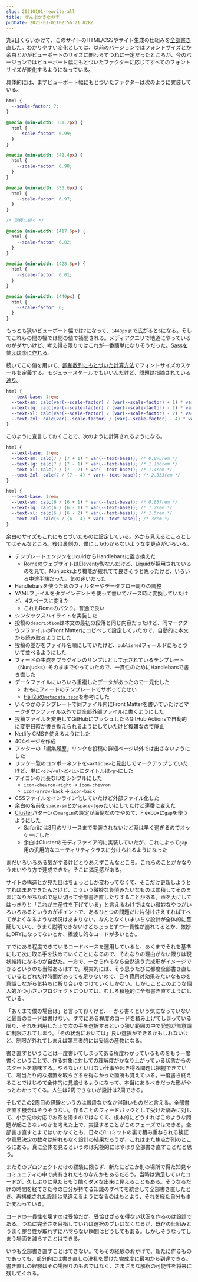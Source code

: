 ```yaml
---
slug: 20210101-rewrite-all
title: ぜんぶかきなおす
pubDate: 2021-01-01T02:56:21.828Z
---
```


丸2日くらいかけて、このサイトのHTML/CSSやサイト生成の仕組みを[全部書き直した](https://github.com/yuheiy/yuheiy.com-v5/commit/99b31c35ba936257fa5b14b61bb4a6356b427e6a)。わかりやすい変化としては、以前のバージョンではフォントサイズとか余白とかがビューポートのサイズに関わらずつねに一定だったところが、今のバージョンではビューポート幅にもとづいたファクターに応じてすべてのフォントサイズが変化するようになっている。

具体的には、まずビューポート幅にもとづいたファクターは次のように実装している。

```css
html {
  --scale-factor: 7;
}

@media (min-width: 331.2px) {
  html {
    --scale-factor: 6.99;
  }
}

@media (min-width: 342.4px) {
  html {
    --scale-factor: 6.98;
  }
}

@media (min-width: 353.6px) {
  html {
    --scale-factor: 6.97;
  }
}

/* 同様に続く */

@media (min-width: 1417.6px) {
  html {
    --scale-factor: 6.02;
  }
}

@media (min-width: 1428.8px) {
  html {
    --scale-factor: 6.01;
  }
}

@media (min-width: 1440px) {
  html {
    --scale-factor: 6;
  }
}
```

もっとも狭いビューポート幅では`7`になって、`1440px`まで広がると`6`になる。そしてこれらの間の幅では間の値で補間される。メディアクエリで地道にやっているのがダサいけど、考え得る限りではこれが一番簡単になりそうだった。[Sassを使えば楽に作れる](https://github.com/yuheiy/yuheiy.com-v5/blob/e836b14653874ebf1b1c866633cda0a19971122d/src/_styles/main.scss#L68-L87)。

続いてこの値を用いて、[調和数列にもとづいた計算方法](https://standard.shiftbrain.com/blog/harmonious-proportions-in-type-sizes)でフォントサイズのスケールを定義する。モジュラースケールでもいいんだけど、問題は[指摘されている通り](https://standard.shiftbrain.com/blog/music-math-typography)。

```css
html {
  --text-base: 1rem;
  --text-sm: calc(var(--scale-factor) / (var(--scale-factor) + 1) * var(--text-base));
  --text-lg: calc(var(--scale-factor) / (var(--scale-factor) - 1) * var(--text-base));
  --text-xl: calc(var(--scale-factor) / (var(--scale-factor) - 2) * var(--text-base));
  --text-2xl: calc(var(--scale-factor) / (var(--scale-factor) - 4) * var(--text-base));
}
```

このように宣言しておくことで、次のように計算されるようになる。

```css
html {
  --text-base: 1rem;
  --text-sm: calc(7 / (7 + 1) * var(--text-base)); /* 0.875rem */
  --text-lg: calc(7 / (7 - 1) * var(--text-base)); /* 1.166rem */
  --text-xl: calc(7 / (7 - 2) * var(--text-base)); /* 1.4rem */
  --text-2xl: calc(7 / (7 - 4) * var(--text-base)); /* 2.333rem */
}
```

```css
html {
  --text-base: 1rem;
  --text-sm: calc(6 / (6 + 1) * var(--text-base)); /* 0.857rem */
  --text-lg: calc(6 / (6 - 1) * var(--text-base)); /* 1.2rem */
  --text-xl: calc(6 / (6 - 2) * var(--text-base)); /* 1.5rem */
  --text-2xl: calc(6 / (6 - 4) * var(--text-base)); /* 3rem */
}
```

余白のサイズもこれにもとづいたものに設定している。外から見えるところとしてはそんなところ。後は裏側の、僕にしかわからないような変更点がいろいろ。

- テンプレートエンジンをLiquidからHandlebarsに置き換えた
  - [Romeのウェブサイト](https://rome.tools/)はEleventy製なんだけど、Liquidが採用されているのを見て、Nunjucksより機能が絞れてて良さそうと思ったけど、いろいろ中途半端だった。気の迷いだった
- Handlebarsを使うためのフィルターやデータフロー周りの調整
- YAMLファイルをタブインデントを使って書いてパース時に変換していたけど、4スペースに変えた
  - これもRomeのパクり。普通で良い
- シンタックスハイライトを実装した
- 投稿の`description`は本文の最初の段落と同じ内容だったけど、同マークダウンファイルのFront Matterにコピペして設定していたので、自動的に本文から読み取るようにした
- 投稿の並びをファイル名順にしていたけど、`published`フィールドにもとづいて並べるようにした
- フィードの生成をプラグインのサンプルとして示されているテンプレート（Nunjucks）そのままでやっていたので、一貫性のためにHandlebarsで書き直した
- データファイルにいろいろ重複したデータがあったので一元化した
  - おもにフィードのテンプレートでサボってたせい
  - [Hail2uの`metadata.json`](https://github.com/hail2u/hail2u.net/blob/8e0df3431ec2ff8859a79cb337c208aa8d4b649d/src/metadata.json)を参考にした
- いくつかのテンプレートで同ファイル内にFront Matterを書いていたけどマークダウンファイル以外では全部外部ファイルに書くようにした
- 投稿ファイルを変更してGitHubにプッシュしたらGitHub Actionsで自動的に変更日時が書き換えられるようにしていたけど複雑なので廃止
- Netlify CMSを使えるようにした
- 404ページを作成
- フッターの「編集履歴」リンクを投稿の詳細ページ以外では出さないようにした
- リンク一覧のコンポーネントを`<article>`と見出しでマークアップしていたけど、単に`<ol>`/`<ul>`と`<li>`にタイトルは`<p>`にした
- アイコンの冗長なIDをシンプルにした
  - `icon-chevron-right` → `icon-chevron`
  - `icon-arrow-back` → `icon-back`
- CSSファイルをインライン化していたけど外部ファイル化した
- 余白の名前を`space-sm`とか`space-lg`みたいにしてたけど連番に変えた
- [Cluster](https://every-layout.dev/layouts/cluster/)パターンの`margin`の設定が面倒なのでやめて、Flexboxに`gap`を使うようにした
  - Safariには3月のリリースまで実装されないけど時は早く過ぎるのでオッケーにした
  - 余白はClusterのモディファイア的に実装していたが、これによって`gap`用の汎用的なユーティリティクラスに分けられるようになった

まだいろいろある気がするけどとりあえずこんなところ。これらのことがかなりうまいやり方で達成できた。そこに満足感がある。

サイトの構造とか見た目はちょっとしか変わってなくて、そこだけ更新しようとすればまあできたんだけど、こういう微妙な負債みたいなものは累積してそのままになりがちなので思い切って全部書き直したりすることがある。声を大にしてはっきりと「これが生産性を下げている」と言えるわけではない微妙なやつがいろいろあるというのがポイントで、あるひとつの問題だけ片付けさえすればすべてがよくなるような状況はあまりない。なんとなくいまいちな設計が全体的に蔓延していて、うまく説明できないけどちょっとずつ一貫性が崩れてるとか、微妙にDRYになってないとか、橋渡し的なコードが多いとか。

すでにある程度できているコードベースを運用していると、あくまでそれを基準にして次に取る手を決めていくことになるので、それなりの理由がない限りは現状維持になるのが自然だ。一方で、一から作るなら全然違う完成形がイメージできるというのも当然あるはずで。現実的には、そう思うたびに都度全部書き直しているとどれだけ時間があっても足りないので、日々費用対効果みたいなものを意識しながら気持ちに折り合いをつけていくしかない。しかしことこのような個人的かつ小さいプロジェクトについては、むしろ積極的に全部書き直すようにしている。

「あくまで僕の場合は」と言っておくけど、一から書くという気になっていないと最善のコードは書けない。すでにある程度のコードを積み上げてしまっている限り、それを利用した上で次の手を選択するという狭い範囲の中で発想が無意識に制限されてしまう。「その状況においては」良い選択ができるかもしれないけど、制限が外れてしまえば第三者的には妥協の産物になる。

書き直すということは一度書いてしまってある程度わかっているものをもう一度書くということで、作る対象に対しての理解度がかなり上がっている状態からのスタートを意味する。やらないといけない仕事や起き得る問題は把握できていて、場当たり的な措置を取らざるを得なかった箇所も覚えている。一度書き終えることではじめて全体的に見渡せるようになって、本当にあるべきだった形がやっとわかってくる。人生は2周できないが設計は2周できる。

そしてこの2周目の経験というのは普段なかなか得難いものだと言える。全部書き直す機会はそうそうない。作ることのフィードバックとして受けた痛みに対して、小手先の対応でお茶を濁すのではなくて、根本的にどうすればこのような問題が起こらないのかを考えた上で、実証することがこのフェーズではできる。全部書き直すとまではいかなくとも、日々の1コミットの裏で積み重ねられる検証や意思決定の数々は紛れもなく設計の結果だろうが、これはまた焦点が別のところにある。真に全体を見るというのは究極的にはやはり全部書き直すことだと思う。

またそのプロジェクトだけの経験に限らず、新たにどこか別の場所で得た知見やコミュニティの中で共有されたものなんかもあるだろう。当時は満足していたコードが、久しぶりに見たらもう酷くダメな出来に見えることもある。そうなるだけの時間を経てきた今の自分が持てる知識のすべてを統合して全部書き直したとき、再構成された設計は見違えるようになるのはもとより、それを経た自分もまた変わっている。

コードの一貫性を壊すのは妥協だが、妥協せざるを得ない状況を作るのは設計である。つねに完全さを目指していれば選択のブレはなくなるが、既存の仕組みとうまく整合性が取れずにハマらない瞬間はどうしてもある。しかしそうなってしまう場面を減らすことはできる。

いつも全部書き直すことはできない。でもその経験のおかげで、新たに作るものであっても、部分的には書き直しの洗礼を受けた完成度に最初から到達できる。書き直しの経験はその場限りのものではなく、さまざまな解釈の可能性を将来に残してくれる。
